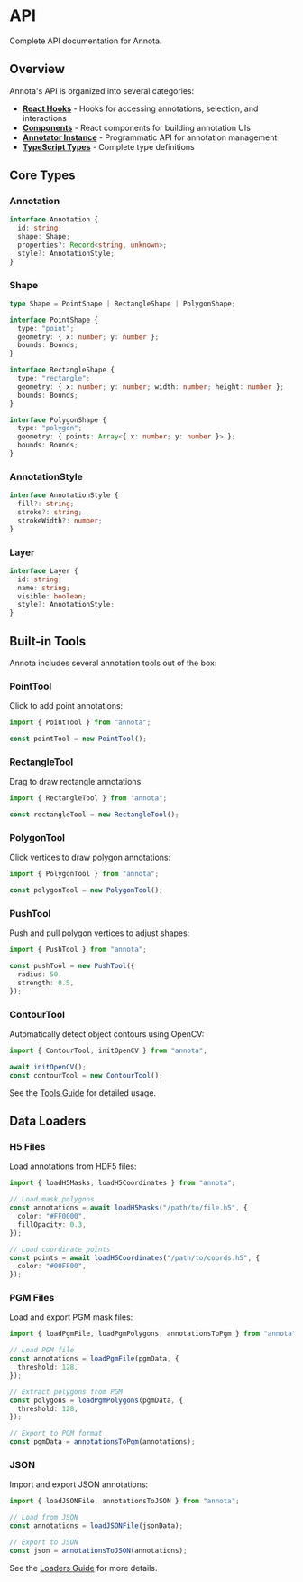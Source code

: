 # API

Complete API documentation for Annota.

## Overview

Annota's API is organized into several categories:

- **[React Hooks](/api/hooks)** - Hooks for accessing annotations, selection, and interactions
- **[Components](/api/components)** - React components for building annotation UIs
- **[Annotator Instance](/api/annotator)** - Programmatic API for annotation management
- **[TypeScript Types](/api/types)** - Complete type definitions

## Core Types

### Annotation

```typescript
interface Annotation {
  id: string;
  shape: Shape;
  properties?: Record<string, unknown>;
  style?: AnnotationStyle;
}
```

### Shape

```typescript
type Shape = PointShape | RectangleShape | PolygonShape;

interface PointShape {
  type: "point";
  geometry: { x: number; y: number };
  bounds: Bounds;
}

interface RectangleShape {
  type: "rectangle";
  geometry: { x: number; y: number; width: number; height: number };
  bounds: Bounds;
}

interface PolygonShape {
  type: "polygon";
  geometry: { points: Array<{ x: number; y: number }> };
  bounds: Bounds;
}
```

### AnnotationStyle

```typescript
interface AnnotationStyle {
  fill?: string;
  stroke?: string;
  strokeWidth?: number;
}
```

### Layer

```typescript
interface Layer {
  id: string;
  name: string;
  visible: boolean;
  style?: AnnotationStyle;
}
```

## Built-in Tools

Annota includes several annotation tools out of the box:

### PointTool

Click to add point annotations:

```typescript
import { PointTool } from "annota";

const pointTool = new PointTool();
```

### RectangleTool

Drag to draw rectangle annotations:

```typescript
import { RectangleTool } from "annota";

const rectangleTool = new RectangleTool();
```

### PolygonTool

Click vertices to draw polygon annotations:

```typescript
import { PolygonTool } from "annota";

const polygonTool = new PolygonTool();
```

### PushTool

Push and pull polygon vertices to adjust shapes:

```typescript
import { PushTool } from "annota";

const pushTool = new PushTool({
  radius: 50,
  strength: 0.5,
});
```

### ContourTool

Automatically detect object contours using OpenCV:

```typescript
import { ContourTool, initOpenCV } from "annota";

await initOpenCV();
const contourTool = new ContourTool();
```

See the [Tools Guide](/docs/guides/tools) for detailed usage.

## Data Loaders

### H5 Files

Load annotations from HDF5 files:

```typescript
import { loadH5Masks, loadH5Coordinates } from "annota";

// Load mask polygons
const annotations = await loadH5Masks("/path/to/file.h5", {
  color: "#FF0000",
  fillOpacity: 0.3,
});

// Load coordinate points
const points = await loadH5Coordinates("/path/to/coords.h5", {
  color: "#00FF00",
});
```

### PGM Files

Load and export PGM mask files:

```typescript
import { loadPgmFile, loadPgmPolygons, annotationsToPgm } from "annota";

// Load PGM file
const annotations = loadPgmFile(pgmData, {
  threshold: 128,
});

// Extract polygons from PGM
const polygons = loadPgmPolygons(pgmData, {
  threshold: 128,
});

// Export to PGM format
const pgmData = annotationsToPgm(annotations);
```

### JSON

Import and export JSON annotations:

```typescript
import { loadJSONFile, annotationsToJSON } from "annota";

// Load from JSON
const annotations = loadJSONFile(jsonData);

// Export to JSON
const json = annotationsToJSON(annotations);
```

See the [Loaders Guide](/docs/guides/loaders) for more details.
